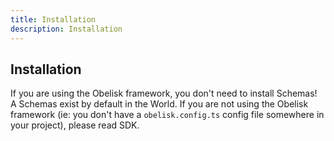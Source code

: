```yaml
---
title: Installation
description: Installation
---
```


## Installation

If you are using the Obelisk framework, you don't need to install Schemas! A Schemas exist by default in the World.
If you are not using the Obelisk framework (ie: you don't have a `obelisk.config.ts` config file somewhere in your project), please read SDK.